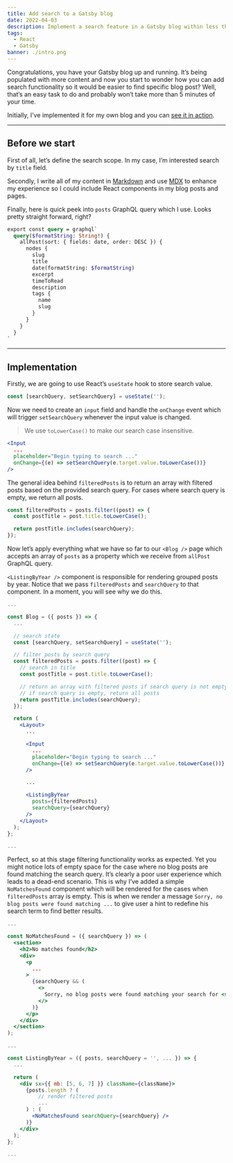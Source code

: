 ```yaml
---
title: Add search to a Gatsby blog
date: 2022-04-03
description: Implement a search feature in a Gatsby blog within less than 5 minutes.
tags:
  - React
  - Gatsby
banner: ./intro.png
---
```


Congratulations, you have your Gatsby blog up and running. It’s being populated with more content and now you start to wonder how you can add search functionality so it would be easier to find specific blog post? Well, that’s an easy task to do and probably won’t take more than 5 minutes of your time.

Initially, I’ve implemented it for my own blog and you can [see it in action](https://edvins.io/blog).

---

## Before we start

First of all, let’s define the search scope. In my case, I’m interested search by `title` field.

Secondly, I write all of my content in [Markdown](https://www.gatsbyjs.com/docs/glossary/markdown/) and use [MDX](https://www.gatsbyjs.com/docs/glossary/mdx/) to enhance my experience so I could include React components in my blog posts and pages.

Finally, here is quick peek into `posts` GraphQL query which I use. Looks pretty straight forward, right?

```graphql
export const query = graphql`
  query($formatString: String!) {
    allPost(sort: { fields: date, order: DESC }) {
      nodes {
        slug
        title
        date(formatString: $formatString)
        excerpt
        timeToRead
        description
        tags {
          name
          slug
        }
      }
    }
  }
`
```

---

## Implementation

Firstly, we are going to use React’s `useState` hook to store search value.

```jsx
const [searchQuery, setSearchQuery] = useState('');
```

Now we need to create an `input` field and handle the `onChange` event which will trigger `setSearchQuery` whenever the input value is changed.

> We use `toLowerCase()` to make our search case insensitive.

```jsx
<Input
  ...
  placeholder="Begin typing to search ..."
  onChange={(e) => setSearchQuery(e.target.value.toLowerCase())}
/>
```

The general idea behind `filteredPosts` is to return an array with filtered posts based on the provided search query. For cases where search query is empty, we return all posts.

```jsx
const filteredPosts = posts.filter((post) => {
  const postTitle = post.title.toLowerCase();

  return postTitle.includes(searchQuery);
});
```

Now let’s apply everything what we have so far to our `<Blog />` page which accepts an array of `posts` as a property which we receive from `allPost` GraphQL query.

`<ListingByYear />` component is responsible for rendering grouped posts by year. Notice that we pass `filteredPosts` and `searchQuery` to that component. In a moment, you will see why we do this.

```jsx
...

const Blog = ({ posts }) => {
  ...

  // search state
  const [searchQuery, setSearchQuery] = useState('');

  // filter posts by search query
  const filteredPosts = posts.filter((post) => {
    // search in title
    const postTitle = post.title.toLowerCase();

    // return an array with filtered posts if search query is not empty
    // if search query is empty, return all posts
    return postTitle.includes(searchQuery);
  });

  return (
    <Layout>
      ...

      <Input
        ...
        placeholder="Begin typing to search ..."
        onChange={(e) => setSearchQuery(e.target.value.toLowerCase())}
      />

      ...

      <ListingByYear
        posts={filteredPosts}
        searchQuery={searchQuery}
      />
    </Layout>
  );
};

...
```

Perfect, so at this stage filtering functionality works as expected. Yet you might notice lots of empty space for the case where no blog posts are found matching the search query. It’s clearly a poor user experience which leads to a dead-end scenario. This is why I’ve added a simple `NoMatchesFound` component which will be rendered for the cases when `filteredPosts` array is empty. This is when we render a message `Sorry, no blog posts were found matching ...` to give user a hint to redefine his search term to find better results.

```jsx
...

const NoMatchesFound = ({ searchQuery }) => (
  <section>
    <h2>No matches found</h2>
    <div>
      <p
        ...
      >
        {searchQuery && (
          <>
            Sorry, no blog posts were found matching your search for <strong>{searchQuery}</strong>.
          </>
        )}
      </p>
    </div>
  </section>
);

...

const ListingByYear = ({ posts, searchQuery = '', ... }) => {
  ...

  return (
    <div sx={{ mb: [5, 6, 7] }} className={className}>
      {posts.length ? (
          // render filtered posts
          ...
      ) : (
        <NoMatchesFound searchQuery={searchQuery} />
      )}
    </div>
  );
};

...
```
